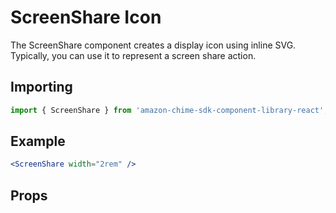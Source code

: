 

# ScreenShare Icon

The ScreenShare component creates a display icon using inline SVG. Typically, you can use it to represent a screen share action.

## Importing

```javascript
import { ScreenShare } from 'amazon-chime-sdk-component-library-react';
```

## Example

<ThemeProvider theme={lightTheme}>
  <Preview>
    <ScreenShare width="2rem" />
  </Preview>
</ThemeProvider>

```jsx
<ScreenShare width="2rem" />
```

## Props

<Props of={ScreenShare} />
